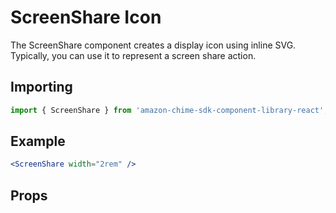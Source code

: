 

# ScreenShare Icon

The ScreenShare component creates a display icon using inline SVG. Typically, you can use it to represent a screen share action.

## Importing

```javascript
import { ScreenShare } from 'amazon-chime-sdk-component-library-react';
```

## Example

<ThemeProvider theme={lightTheme}>
  <Preview>
    <ScreenShare width="2rem" />
  </Preview>
</ThemeProvider>

```jsx
<ScreenShare width="2rem" />
```

## Props

<Props of={ScreenShare} />
